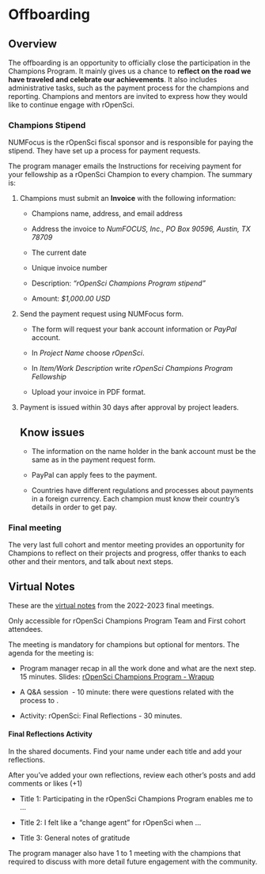 # Offboarding

## Overview 

The offboarding is an opportunity to officially close the participation in the Champions Program. It mainly gives us a chance to **reflect on the road we have traveled and celebrate our achievements**. It also includes administrative tasks, such as the payment process for the champions and reporting. Champions and mentors are invited to express how they would like to continue engage with rOpenSci.

### Champions Stipend

NUMFocus is the rOpenSci fiscal sponsor and is responsible for paying the stipend. They have set up a process for payment requests.

The program manager emails the Instructions for receiving payment for your fellowship as a rOpenSci Champion to every champion. The summary is:

1.  Champions must submit an **Invoice** with the following information:

    -   Champions name, address, and email address

    -   Address the invoice to *NumFOCUS, Inc., PO Box 90596, Austin, TX 78709*

    -   The current date

    -   Unique invoice number

    -   Description: *"rOpenSci Champions Program stipend"* 

    -   Amount: *\$1,000.00 USD*

2.  Send the payment request using NUMFocus form.

    -   The form will request your bank account information or *PayPal* account.

    -   In *Project Name* choose *rOpenSci*.

    -   In *Item/Work Description* write *rOpenSci Champions Program Fellowship*

    -   Upload your invoice in PDF format.

3.  Payment is issued within 30 days after approval by project leaders.

    ::: callout-important
    ## Know issues

    -   The information on the name holder in the bank account must be the same as in the payment request form.

    ```{=html}
    <!-- -->
    ```
    -   PayPal can apply fees to the payment.

    -   Countries have different regulations and processes about payments in a foreign currency. Each champion must know their country's details in order to get pay.
    :::

### Final meeting 

The very last full cohort and mentor meeting provides an opportunity for Champions to reflect on their projects and progress, offer thanks to each other and their mentors, and talk about next steps.

::: callout-note
## Virtual Notes

These are the [virtual notes](https://docs.google.com/document/d/14uVy79h7F-qiqJbqjnFNxfRyaCldbhsgbQxZcaCyhxI/edit#heading=h.nt54rmdn6k7z) from the 2022-2023 final meetings. 

Only accessible for rOpenSci Champions Program Team and First cohort attendees.
:::

The meeting is mandatory for champions but optional for mentors. The agenda for the meeting is:

-   Program manager recap in all the work done and what are the next step. 15 minutes. Slides: [rOpenSci Champions Program - Wrapup](https://docs.google.com/presentation/d/1tukcGlzDZ2iqwqco-sQZVUEK5gAVAbkbFrLKL58cvAg/edit?usp=sharing) 

-   A Q&A session  - 10 minute: there were questions related with the process to .

-   Activity: rOpenSci: Final Reflections - 30 minutes.

####  Final Reflections Activity

In the shared documents. Find your name under each title and add your reflections. 

After you've added your own reflections, review each other's posts and add comments or likes (+1)

-   Title 1: Participating in the rOpenSci Champions Program enables me to …

-   Title 2: I felt like a “change agent” for rOpenSci when …

-   Title 3: General notes of gratitude

The program manager also have 1 to 1 meeting with the champions that required to discuss with more detail future engagement with the community.
